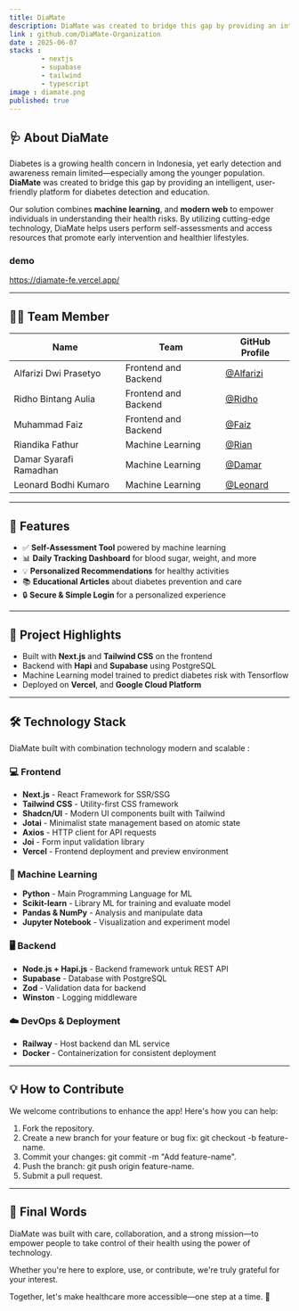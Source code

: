 ```yaml
---
title: DiaMate
description: DiaMate was created to bridge this gap by providing an intelligent, user-friendly platform for diabetes detection and education.
link : github.com/DiaMate-Organization
date : 2025-06-07
stacks : 
        - nextjs
        - supabase
        - tailwind
        - typescript
image : diamate.png
published: true
---
```


## 🩺 About DiaMate

Diabetes is a growing health concern in Indonesia, yet early detection and awareness remain limited—especially among the younger population. **DiaMate** was created to bridge this gap by providing an intelligent, user-friendly platform for diabetes detection and education.

Our solution combines **machine learning**, and **modern web** to empower individuals in understanding their health risks. By utilizing cutting-edge technology, DiaMate helps users perform self-assessments and access resources that promote early intervention and healthier lifestyles.

### demo
https://diamate-fe.vercel.app/


---

## 🧑‍💻 Team Member

| Name                   | Team                  | GitHub Profile                                     |
|------------------------|-----------------------|----------------------------------------------------|
| Alfarizi Dwi Prasetyo  | Frontend and Backend  | [@Alfarizi](https://github.com/AlfariziDwiPrasetyo)|
| Ridho Bintang Aulia    | Frontend and Backend  | [@Ridho](https://github.com/jizak1)                |
| Muhammad Faiz          | Frontend and Backend  | [@Faiz](https://github.com/muhammadfaiz19)         |
| Riandika Fathur        | Machine Learning      | [@Rian](https://github.com/phanorama)              | 
| Damar Syarafi Ramadhan | Machine Learning      | [@Damar](https://github.com/dmareee)               | 
| Leonard Bodhi Kumaro   | Machine Learning      | [@Leonard](https://github.com/leonardkumaro)       |

---

## 🚀 Features

- ✅ **Self-Assessment Tool** powered by machine learning
- 📊 **Daily Tracking Dashboard** for blood sugar, weight, and more
- 💡 **Personalized Recommendations** for healthy activities
- 📚 **Educational Articles** about diabetes prevention and care
- 🔒 **Secure & Simple Login** for a personalized experience

---


## 🧩 Project Highlights

- Built with **Next.js** and **Tailwind CSS** on the frontend
- Backend with **Hapi** and **Supabase** using PostgreSQL
- Machine Learning model trained to predict diabetes risk with Tensorflow
- Deployed on **Vercel**, and **Google Cloud Platform**

---

## 🛠️ Technology Stack

DiaMate built with combination technology modern and scalable :

### 💻 Frontend
- **Next.js** - React Framework for SSR/SSG
- **Tailwind CSS** - Utility-first CSS framework
- **Shadcn/UI** - Modern UI components built with Tailwind
- **Jotai** - Minimalist state management based on atomic state
- **Axios** - HTTP client for API requests
- **Joi** - Form input validation library
- **Vercel** - Frontend deployment and preview environment

### 🧠 Machine Learning
- **Python** - Main Programming Language for ML
- **Scikit-learn** - Library ML for training and evaluate model
- **Pandas & NumPy** - Analysis and manipulate data
- **Jupyter Notebook** - Visualization and experiment model

### 🖥️ Backend
- **Node.js + Hapi.js** - Backend framework untuk REST API
- **Supabase** -  Database with PostgreSQL
- **Zod** - Validation data for backend
- **Winston** - Logging middleware

### ☁️ DevOps & Deployment
- **Railway** - Host backend dan ML service
- **Docker** - Containerization for consistent deployment

---

## 💡 **How to Contribute**
We welcome contributions to enhance the app! Here's how you can help:
1. Fork the repository.
2. Create a new branch for your feature or bug fix: git checkout -b feature-name.
3. Commit your changes: git commit -m "Add feature-name".
4. Push the branch: git push origin feature-name.
5. Submit a pull request.

---

## 🙌 Final Words

DiaMate was built with care, collaboration, and a strong mission—to empower people to take control of their health using the power of technology.

Whether you're here to explore, use, or contribute, we're truly grateful for your interest.

Together, let's make healthcare more accessible—one step at a time. 💙
